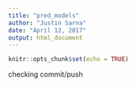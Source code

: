 ```yaml
---
title: "pred_models"
author: "Justin Sarna"
date: "April 12, 2017"
output: html_document
---
```


```r
knitr::opts_chunk$set(echo = TRUE)
```
checking commit/push
